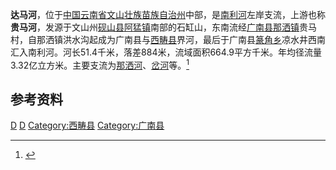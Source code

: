 {{Infobox River
  | river_name      = 达马河
  | image_name      =
  | image_size      = 
  | caption         = 
  | origin          = [[云南省|云南省]][[砚山县|砚山县]][[阿猛镇|阿猛镇]]石缸山
  | mouth           = 云南省[[广南县|广南县]][[篆角乡|篆角乡]]凉水井西南[[南利河|南利河]]
  | basin_countries = 云南省砚山县、广南县和西畴县
  | length          = 51.4 km
  | elevation       = 
  | mouth_elevation = 
  | discharge       = 
  | watershed       = 664.9 km<sup>2</sup>
}}
'''达马河'''，位于[[中国|中国]][[云南省|云南省]][[文山壮族苗族自治州|文山壮族苗族自治州]]中部，是[[南利河|南利河]]左岸支流，上游也称'''贵马河'''，发源于文山州[[砚山县|砚山县]][[阿猛镇|阿猛镇]]南部的石缸山，东南流经[[广南县|广南县]][[那洒镇|那洒镇]]贵马村，自那洒镇洪水沟起成为广南县与[[西畴县|西畴县]]界河，最后于广南县[[篆角乡|篆角乡]]凉水井西南汇入南利河。河长51.4千米，落差884米，流域面积664.9平方千米。年均径流量3.32亿立方米。主要支流为[[那洒河|那洒河]]、[[岔河_(达马河)|岔河]]等。<ref name="中国河湖大典">{{cite book zh |author=《[[中国河湖大典|中国河湖大典]]》编纂委员会 |title=《中国河湖大典·珠江卷》 |format=M |edition=1 |location=北京 |publisher=中国水利水电出版社 |date=2013年1月 |pages=434页 |id= ISBN 978-7-5170-0561-2}}</ref>

==参考资料==
{{reflist}}
[[Category:红河水系|D]]
[[Category:文山河流|D]]
[[Category:西畴县|Category:西畴县]]
[[Category:广南县|Category:广南县]]